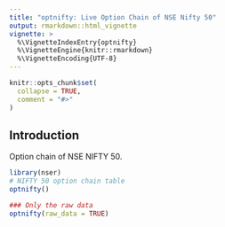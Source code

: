 ---
title: "optnifty: Live Option Chain of NSE Nifty 50"
output: rmarkdown::html_vignette
vignette: >
  %\VignetteIndexEntry{optnifty}
  %\VignetteEngine{knitr::rmarkdown}
  %\VignetteEncoding{UTF-8}
---

```{r, include = FALSE}
knitr::opts_chunk$set(
  collapse = TRUE,
  comment = "#>"
)
```

## Introduction 

Option chain of NSE NIFTY 50. 


``` r
library(nser)
# NIFTY 50 option chain table
optnifty()

### Only the raw data
optnifty(raw_data = TRUE)
```
